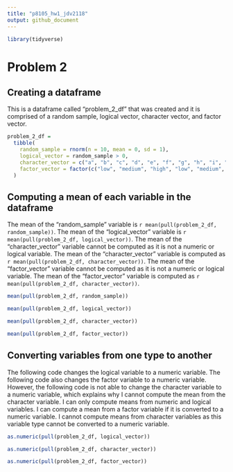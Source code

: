 ```yaml
---
title: "p8105_hw1_jdv2118"
output: github_document
---
```


```r
library(tidyverse)
```

# Problem 2

## Creating a dataframe 

This is a dataframe called "problem_2_df" that was created and it is comprised of a random sample, logical vector, character vector, and factor vector.

```r

problem_2_df =
  tibble(
    random_sample = rnorm(n = 10, mean = 0, sd = 1),
    logical_vector = random_sample > 0,
    character_vector = c("a", "b", "c", "d", "e", "f", "g", "h", "i", "j"),
    factor_vector = factor(c("low", "medium", "high", "low", "medium", "high", "low", "medium", "high",       "low"))
  )
```

## Computing a mean of each variable in the dataframe

The mean of the "random_sample" variable is `r mean(pull(problem_2_df, random_sample))`.  The mean of the "logical_vector" variable is `r mean(pull(problem_2_df, logical_vector))`.  The mean of the "character_vector" variable cannot be computed as it is not a numeric or logical variable.  The mean of the "character_vector" variable is computed as `r mean(pull(problem_2_df, character_vector))`. The mean of the "factor_vector" variable cannot be computed as it is not a numeric or logical variable.  The mean of the "factor_vector" variable is computed as `r mean(pull(problem_2_df, character_vector))`.  

```r

mean(pull(problem_2_df, random_sample))

mean(pull(problem_2_df, logical_vector))

mean(pull(problem_2_df, character_vector))

mean(pull(problem_2_df, factor_vector))
```

## Converting variables from one type to another

The following code changes the logical variable to a numeric variable.  The following code also changes the factor variable to a numeric variable.  However, the following code is not able to change the character variable to a numeric variable, which explains why I cannot compute the mean from the character variable.  I can only compute means from numeric and logical variables.  I can compute a mean from a factor variable if it is converted to a numeric variable.  I cannot compute means from character variables as this variable type cannot be converted to a numeric variable.

```r

as.numeric(pull(problem_2_df, logical_vector))

as.numeric(pull(problem_2_df, character_vector))

as.numeric(pull(problem_2_df, factor_vector))
```


